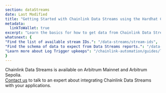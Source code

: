 ```yaml
---
section: dataStreams
date: Last Modified
title: "Getting Started with Chainlink Data Streams using the Hardhat CLI"
metadata:
  linkToWallet: true
excerpt: "Learn the basics for how to get data from Chainlink Data Streams."
whatsnext: {
"Find the list of available stream IDs.": "/data-streams/stream-ids",
"Find the schema of data to expect from Data Streams reports.": "/data-streams/reference/report-schema",
"Learn more about Log Trigger upkeeps": "/chainlink-automation/guides/log-trigger/",
}
---
```



<Aside type="note" title="Mainnet Access">
  Chainlink Data Streams is available on Arbitrum Mainnet and Arbitrum Sepolia.
</Aside>

<Aside type="note" title="Talk to an expert">
  <a href="https://chainlinkcommunity.typeform.com/datastreams?#ref_id=docs">Contact us</a> to talk to an expert about
  integrating Chainlink Data Streams with your applications.
</Aside>

<DataStreams section="gettingStartedHardhat" />
